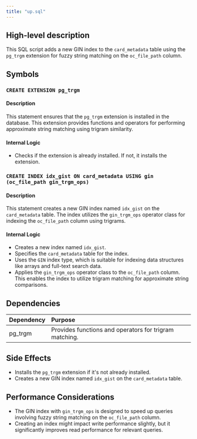 ```yaml
---
title: "up.sql"
---
```


## High-level description
This SQL script adds a new GIN index to the `card_metadata` table using the `pg_trgm` extension for fuzzy string matching on the `oc_file_path` column. 

## Symbols

### `CREATE EXTENSION pg_trgm`
#### Description
This statement ensures that the `pg_trgm` extension is installed in the database. This extension provides functions and operators for performing approximate string matching using trigram similarity.

#### Internal Logic
- Checks if the extension is already installed. If not, it installs the extension.

### `CREATE INDEX idx_gist ON card_metadata USING gin (oc_file_path gin_trgm_ops)`
#### Description
This statement creates a new GIN index named `idx_gist` on the `card_metadata` table. The index utilizes the `gin_trgm_ops` operator class for indexing the `oc_file_path` column using trigrams.

#### Internal Logic
- Creates a new index named `idx_gist`.
- Specifies the `card_metadata` table for the index.
- Uses the `GIN` index type, which is suitable for indexing data structures like arrays and full-text search data.
- Applies the `gin_trgm_ops` operator class to the `oc_file_path` column. This enables the index to utilize trigram matching for approximate string comparisons.

## Dependencies
| Dependency | Purpose |
|:-----------|:--------|
| pg_trgm | Provides functions and operators for trigram matching. |

## Side Effects
- Installs the `pg_trgm` extension if it's not already installed.
- Creates a new GIN index named `idx_gist` on the `card_metadata` table.

## Performance Considerations
- The GIN index with `gin_trgm_ops` is designed to speed up queries involving fuzzy string matching on the `oc_file_path` column.
- Creating an index might impact write performance slightly, but it significantly improves read performance for relevant queries. 
